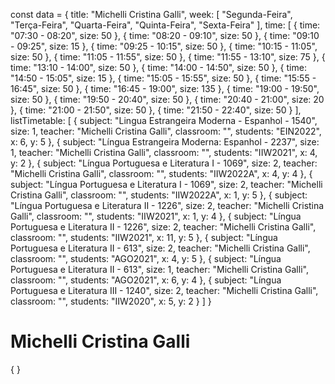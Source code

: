 const data = {
  title: "Michelli Cristina Galli",
  week: [
    "Segunda-Feira",
    "Terça-Feira",
    "Quarta-Feira",
    "Quinta-Feira",
    "Sexta-Feira"
  ],
  time: [
    {
      time: "07:30 - 08:20",
      size: 50
    },
    {
      time: "08:20 - 09:10",
      size: 50
    },
    {
      time: "09:10 - 09:25",
      size: 15
    },
    {
      time: "09:25 - 10:15",
      size: 50
    },
    {
      time: "10:15 - 11:05",
      size: 50
    },
    {
      time: "11:05 - 11:55",
      size: 50
    },
    {
      time: "11:55 - 13:10",
      size: 75
    },
    {
      time: "13:10 - 14:00",
      size: 50
    },
    {
      time: "14:00 - 14:50",
      size: 50
    },
    {
      time: "14:50 - 15:05",
      size: 15
    },
    {
      time: "15:05 - 15:55",
      size: 50
    },
    {
      time: "15:55 - 16:45",
      size: 50
    },
    {
      time: "16:45 - 19:00",
      size: 135
    },
    {
      time: "19:00 - 19:50",
      size: 50
    },
    {
      time: "19:50 - 20:40",
      size: 50
    },
    {
      time: "20:40 - 21:00",
      size: 20
    },
    {
      time: "21:00 - 21:50",
      size: 50
    },
    {
      time: "21:50 - 22:40",
      size: 50
    }
  ],
  listTimetable: [
    {
      subject: "Lingua Estrangeira Moderna - Espanhol - 1540",
      size: 1,
      teacher: "Michelli Cristina Galli",
      classroom: "",
      students: "EIN2022",
      x: 6,
      y: 5
    },
    {
      subject: "Língua Estrangeira Moderna: Espanhol - 2237",
      size: 1,
      teacher: "Michelli Cristina Galli",
      classroom: "",
      students: "IIW2021",
      x: 4,
      y: 2
    },
    {
      subject: "Língua Portuguesa e Literatura I - 1069",
      size: 2,
      teacher: "Michelli Cristina Galli",
      classroom: "",
      students: "IIW2022A",
      x: 4,
      y: 4
    },
    {
      subject: "Língua Portuguesa e Literatura I - 1069",
      size: 2,
      teacher: "Michelli Cristina Galli",
      classroom: "",
      students: "IIW2022A",
      x: 1,
      y: 5
    },
    {
      subject: "Língua Portuguesa e Literatura II - 1226",
      size: 2,
      teacher: "Michelli Cristina Galli",
      classroom: "",
      students: "IIW2021",
      x: 1,
      y: 4
    },
    {
      subject: "Língua Portuguesa e Literatura II - 1226",
      size: 2,
      teacher: "Michelli Cristina Galli",
      classroom: "",
      students: "IIW2021",
      x: 11,
      y: 5
    },
    {
      subject: "Língua Portuguesa e Literatura II - 613",
      size: 2,
      teacher: "Michelli Cristina Galli",
      classroom: "",
      students: "AGO2021",
      x: 4,
      y: 5
    },
    {
      subject: "Língua Portuguesa e Literatura II - 613",
      size: 1,
      teacher: "Michelli Cristina Galli",
      classroom: "",
      students: "AGO2021",
      x: 6,
      y: 4
    },
    {
      subject: "Língua Portuguesa e Literatura III - 1240",
      size: 2,
      teacher: "Michelli Cristina Galli",
      classroom: "",
      students: "IIW2020",
      x: 5,
      y: 2
    }
  ]
}

# Michelli Cristina Galli

<div>
    {
        <Grid
            title={data.title}
            weekDays={data.week}
            time={data.time}
            listClasses={data.listTimetable}
        />
    }
</div>